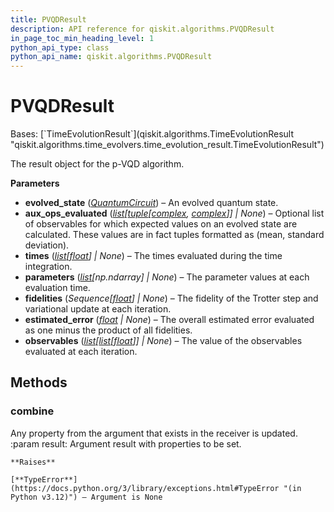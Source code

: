 ```yaml
---
title: PVQDResult
description: API reference for qiskit.algorithms.PVQDResult
in_page_toc_min_heading_level: 1
python_api_type: class
python_api_name: qiskit.algorithms.PVQDResult
---
```


# PVQDResult

<Class id="qiskit.algorithms.PVQDResult" isDedicatedPage={true} github="https://github.com/qiskit/qiskit/tree/stable/0.46/qiskit/algorithms/time_evolvers/pvqd/pvqd_result.py" signature="qiskit.algorithms.PVQDResult(evolved_state, aux_ops_evaluated=None, times=None, parameters=None, fidelities=None, estimated_error=None, observables=None)" modifiers="class">
  Bases: [`TimeEvolutionResult`](qiskit.algorithms.TimeEvolutionResult "qiskit.algorithms.time_evolvers.time_evolution_result.TimeEvolutionResult")

  The result object for the p-VQD algorithm.

  **Parameters**

  *   **evolved\_state** ([*QuantumCircuit*](qiskit.circuit.QuantumCircuit "qiskit.circuit.QuantumCircuit")) – An evolved quantum state.
  *   **aux\_ops\_evaluated** ([*list*](https://docs.python.org/3/library/stdtypes.html#list "(in Python v3.12)")*\[*[*tuple*](https://docs.python.org/3/library/stdtypes.html#tuple "(in Python v3.12)")*\[*[*complex*](https://docs.python.org/3/library/functions.html#complex "(in Python v3.12)")*,* [*complex*](https://docs.python.org/3/library/functions.html#complex "(in Python v3.12)")*]] | None*) – Optional list of observables for which expected values on an evolved state are calculated. These values are in fact tuples formatted as (mean, standard deviation).
  *   **times** ([*list*](https://docs.python.org/3/library/stdtypes.html#list "(in Python v3.12)")*\[*[*float*](https://docs.python.org/3/library/functions.html#float "(in Python v3.12)")*] | None*) – The times evaluated during the time integration.
  *   **parameters** ([*list*](https://docs.python.org/3/library/stdtypes.html#list "(in Python v3.12)")*\[np.ndarray] | None*) – The parameter values at each evaluation time.
  *   **fidelities** (*Sequence\[*[*float*](https://docs.python.org/3/library/functions.html#float "(in Python v3.12)")*] | None*) – The fidelity of the Trotter step and variational update at each iteration.
  *   **estimated\_error** ([*float*](https://docs.python.org/3/library/functions.html#float "(in Python v3.12)") *| None*) – The overall estimated error evaluated as one minus the product of all fidelities.
  *   **observables** ([*list*](https://docs.python.org/3/library/stdtypes.html#list "(in Python v3.12)")*\[*[*list*](https://docs.python.org/3/library/stdtypes.html#list "(in Python v3.12)")*\[*[*float*](https://docs.python.org/3/library/functions.html#float "(in Python v3.12)")*]] | None*) – The value of the observables evaluated at each iteration.

  ## Methods

  ### combine

  <Function id="qiskit.algorithms.PVQDResult.combine" signature="combine(result)">
    Any property from the argument that exists in the receiver is updated. :param result: Argument result with properties to be set.

    **Raises**

    [**TypeError**](https://docs.python.org/3/library/exceptions.html#TypeError "(in Python v3.12)") – Argument is None
  </Function>
</Class>

